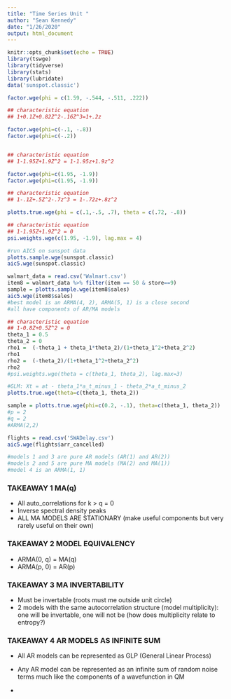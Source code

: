 ```yaml
---
title: "Time Series Unit "
author: "Sean Kennedy"
date: "1/26/2020"
output: html_document
---
```


```r
knitr::opts_chunk$set(echo = TRUE)
library(tswge)
library(tidyverse)
library(stats)
library(lubridate)
data('sunspot.classic')

```

```r
factor.wge(phi = c(1.59, -.544, -.511, .222))
```

```r
## characteristic equation
## 1+0.1Z+0.82Z^2-.16Z^3=1+.2z

factor.wge(phi=c(-.1, -.8))
factor.wge(phi=c(-.2))



```

```r
## characteristic equation
## 1-1.95Z+1.9Z^2 = 1-1.95z+1.9z^2

factor.wge(phi=c(1.95, -1.9))
factor.wge(phi=c(1.95, -1.9))

```

```r
## characteristic equation
## 1-.1Z+.5Z^2-.7z^3 = 1-.72z+.8z^2

plotts.true.wge(phi = c(.1,-.5, .7), theta = c(.72, -.8))


```

```r
## characteristic equation
## 1-1.95Z+1.9Z^2 = 0
psi.weights.wge(c(1.95, -1.9), lag.max = 4)

```

```r
#run AIC5 on sunspot data
plotts.sample.wge(sunspot.classic)
aic5.wge(sunspot.classic)

```

```r
walmart_data = read.csv('Walmart.csv')
item8 = walmart_data %>% filter(item == 50 & store==9)
sample = plotts.sample.wge(item8$sales)
aic5.wge(item8$sales)
#best model is an ARMA(4, 2), ARMA(5, 1) is a close second
#all have components of AR/MA models


```

```r
## characteristic equation
## 1-0.8Z+0.5Z^2 = 0
theta_1 = 0.5
theta_2 = 0
rho1 =  (-theta_1 + theta_1*theta_2)/(1+theta_1^2+theta_2^2)
rho1
rho2 =  (-theta_2)/(1+theta_1^2+theta_2^2)
rho2
#psi.weights.wge(theta = c(theta_1, theta_2), lag.max=3)

#GLM: Xt = at - theta_1*a_t_minus_1 - theta_2*a_t_minus_2
plotts.true.wge(theta=c(theta_1, theta_2))
```

```r
sample = plotts.true.wge(phi=c(0.2, -.1), theta=c(theta_1, theta_2))
#p = 2
#q = 2
#ARMA(2,2)

```
```r
flights = read.csv('SWADelay.csv')
aic5.wge(flights$arr_cancelled)

#models 1 and 3 are pure AR models (AR(1) and AR(2))
#models 2 and 5 are pure MA models (MA(2) and MA(1))
#model 4 is an ARMA(1, 1)

```




### TAKEAWAY 1 MA(q)

- All auto_correlations for k > q = 0
- Inverse spectral density peaks
- ALL MA MODELS ARE STATIONARY (make useful components but very rarely useful on their own)

### TAKEAWAY 2 MODEL EQUIVALENCY

- ARMA(0, q) = MA(q)
- ARMA(p, 0) = AR(p)

### TAKEAWAY 3 MA INVERTABILITY

- Must be invertable (roots must me outside unit circle)
- 2 models with the same autocorrelation structure (model multiplicity): one will be invertable, one will not be
(how does multiplicity relate to entropy?)


### TAKEAWAY 4 AR MODELS AS INFINITE SUM 

- All AR models can be represented as GLP (General Linear Process)

- Any AR model can be represented as an infinite sum of random noise terms much like the components of a wavefunction in QM
- 